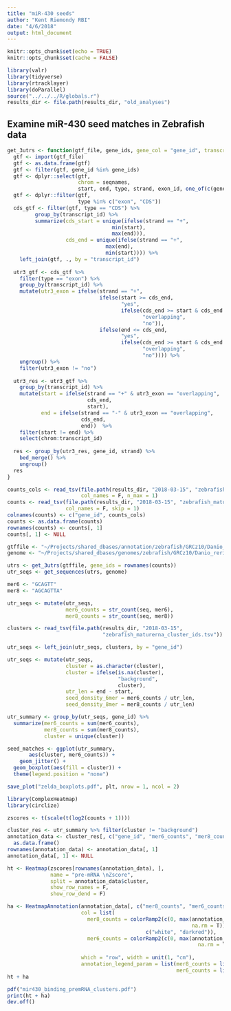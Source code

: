 ```yaml
---
title: "miR-430 seeds"
author: "Kent Riemondy RBI"
date: "4/6/2018"
output: html_document
---
```


```r
knitr::opts_chunk$set(echo = TRUE)
knitr::opts_chunk$set(cache = FALSE)
```

```r
library(valr)
library(tidyverse)
library(rtracklayer)
library(doParallel)
source("../../../R/globals.r")
results_dir <- file.path(results_dir, "old_analyses")
```

## Examine miR-430 seed matches in Zebrafish data

```r
get_3utrs <- function(gtf_file, gene_ids, gene_col = "gene_id", transcript_col = "transcript_id"){
  gtf <- import(gtf_file)
  gtf <- as.data.frame(gtf)
  gtf <- filter(gtf, gene_id %in% gene_ids)
  gtf <- dplyr::select(gtf, 
                       chrom = seqnames, 
                       start, end, type, strand, exon_id, one_of(c(gene_col, transcript_col)))
  gtf <- dplyr::filter(gtf, 
                       type %in% c("exon", "CDS"))
  cds_gtf <- filter(gtf, type == "CDS") %>% 
         group_by(transcript_id) %>% 
         summarize(cds_start = unique(ifelse(strand == "+",
                                  min(start), 
                                  max(end))),
                   cds_end = unique(ifelse(strand == "+", 
                                max(end),
                                min(start)))) %>% 
    left_join(gtf, ., by = "transcript_id")
  
  utr3_gtf <- cds_gtf %>% 
    filter(type == "exon") %>% 
    group_by(transcript_id) %>% 
    mutate(utr3_exon = ifelse(strand == "+",
                              ifelse(start >= cds_end,
                                     "yes",
                                     ifelse(cds_end >= start & cds_end <= end,
                                            "overlapping",
                                            "no")),
                              ifelse(end <= cds_end,
                                     "yes",
                                     ifelse(cds_end >= start & cds_end <= end,
                                            "overlapping",
                                            "no")))) %>% 
    ungroup() %>% 
    filter(utr3_exon != "no")
  
  utr3_res <- utr3_gtf %>% 
    group_by(transcript_id) %>% 
    mutate(start = ifelse(strand == "+" & utr3_exon == "overlapping",
                          cds_end,
                          start),
           end = ifelse(strand == "-" & utr3_exon == "overlapping",
                        cds_end,
                        end))  %>% 
    filter(start != end) %>% 
    select(chrom:transcript_id)
  
  res <- group_by(utr3_res, gene_id, strand) %>% 
    bed_merge() %>% 
    ungroup()
  res
}

counts_cols <- read_tsv(file.path(results_dir, "2018-03-15", "zebrafish_mature_norm_counts.tsv"),
                        col_names = F, n_max = 1)
counts <- read_tsv(file.path(results_dir, "2018-03-15", "zebrafish_mature_norm_counts.tsv"),
                   col_names = F, skip = 1)
colnames(counts) <- c("gene_id", counts_cols)
counts <- as.data.frame(counts)
rownames(counts) <- counts[, 1]
counts[, 1] <- NULL

gtffile <- "~/Projects/shared_dbases/annotation/zebrafish/GRCz10/Danio_rerio.GRCz10.91.gtf"
genome <- "~/Projects/shared_dbases/genomes/zebrafish/GRCz10/Danio_rerio.GRCz10.dna.toplevel.fa"

utrs <- get_3utrs(gtffile, gene_ids = rownames(counts))
utr_seqs <- get_sequences(utrs, genome)

mer6 <- "GCAGTT"
mer8 <- "AGCAGTTA"

utr_seqs <- mutate(utr_seqs, 
                   mer6_counts = str_count(seq, mer6),
                   mer8_counts = str_count(seq, mer8))
```


```r

clusters <- read_tsv(file.path(results_dir, "2018-03-15",
                               "zebrafish_maturerna_cluster_ids.tsv"))

utr_seqs <- left_join(utr_seqs, clusters, by = "gene_id")

utr_seqs <- mutate(utr_seqs, 
                   cluster = as.character(cluster),
                   cluster = ifelse(is.na(cluster),
                                    "background",
                                    cluster),
                   utr_len = end - start, 
                   seed_density_6mer = mer6_counts / utr_len,
                   seed_density_8mer = mer8_counts / utr_len)

utr_summary <- group_by(utr_seqs, gene_id) %>% 
  summarize(mer6_counts = sum(mer6_counts), 
            mer8_counts = sum(mer8_counts),
            cluster = unique(cluster))

seed_matches <- ggplot(utr_summary, 
       aes(cluster, mer6_counts)) +
    geom_jitter() +
  geom_boxplot(aes(fill = cluster)) +
  theme(legend.position = "none")

save_plot("zelda_boxplots.pdf", plt, nrow = 1, ncol = 2)


```

```r
library(ComplexHeatmap)
library(circlize)

zscores <- t(scale(t(log2(counts + 1))))

cluster_res <- utr_summary %>% filter(cluster != "background")
annotation_data <- cluster_res[, c("gene_id", "mer6_counts", "mer8_counts", "cluster")] %>%
  as.data.frame()
rownames(annotation_data) <- annotation_data[, 1]
annotation_data[, 1] <- NULL

ht <- Heatmap(zscores[rownames(annotation_data), ],
              name = "pre-mRNA \nZscore",
              split = annotation_data$cluster,
              show_row_names = F,
              show_row_dend = F)

ha <- HeatmapAnnotation(annotation_data[, c("mer8_counts", "mer6_counts")],
                        col = list(
                          mer8_counts = colorRamp2(c(0, max(annotation_data$mer8_counts, 
                                                            na.rm = T)), 
                                             c("white", "darkred")),
                          mer6_counts = colorRamp2(c(0, max(annotation_data$mer6_counts, 
                                                              na.rm = T)), c("white",
                                                                             "darkblue"))),
                        which = "row", width = unit(1, "cm"),
                        annotation_legend_param = list(mer8_counts = list(title = "miR-430 8mer"),
                                                       mer6_counts = list(title = "miR-430 6mer")))
ht + ha

pdf("mir430_binding_premRNA_clusters.pdf")
print(ht + ha)
dev.off()
```

